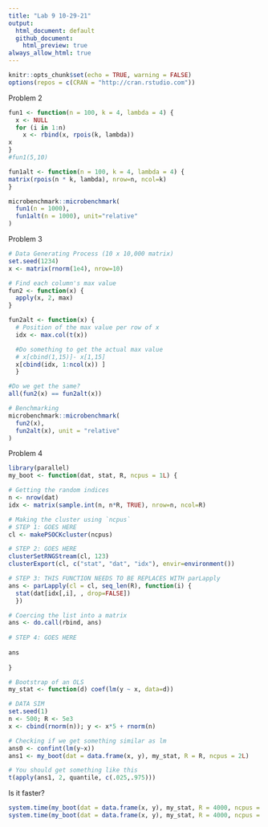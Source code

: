 ```yaml
---
title: "Lab 9 10-29-21"
output: 
  html_document: default
  github_document:
    html_preview: true
always_allow_html: true
---
```


```r
knitr::opts_chunk$set(echo = TRUE, warning = FALSE)
options(repos = c(CRAN = "http://cran.rstudio.com"))
```

Problem 2
```r
fun1 <- function(n = 100, k = 4, lambda = 4) {
  x <- NULL
  for (i in 1:n)
    x <- rbind(x, rpois(k, lambda))
x
}
#fun1(5,10)

fun1alt <- function(n = 100, k = 4, lambda = 4) {
matrix(rpois(n * k, lambda), nrow=n, ncol=k)
}

microbenchmark::microbenchmark(
  fun1(n = 1000),
  fun1alt(n = 1000), unit="relative"
)
```

Problem 3
```r
# Data Generating Process (10 x 10,000 matrix)
set.seed(1234)
x <- matrix(rnorm(1e4), nrow=10)

# Find each column's max value
fun2 <- function(x) {
  apply(x, 2, max)
}

fun2alt <- function(x) {
  # Position of the max value per row of x
  idx <- max.col(t(x))

  #Do something to get the actual max value 
  # x[cbind(1,15)]- x[1,15]
  x[cbind(idx, 1:ncol(x)) ]
  }

#Do we get the same? 
all(fun2(x) == fun2alt(x))

# Benchmarking
microbenchmark::microbenchmark(
  fun2(x),
  fun2alt(x), unit = "relative"
)
```
Problem 4
```r

library(parallel)
my_boot <- function(dat, stat, R, ncpus = 1L) {

# Getting the random indices 
n <- nrow(dat)
idx <- matrix(sample.int(n, n*R, TRUE), nrow=n, ncol=R)

# Making the cluster using `ncpus`
# STEP 1: GOES HERE
cl <- makePSOCKcluster(ncpus)

# STEP 2: GOES HERE
clusterSetRNGStream(cl, 123)
clusterExport(cl, c("stat", "dat", "idx"), envir=environment())

# STEP 3: THIS FUNCTION NEEDS TO BE REPLACES WITH parLapply
ans <- parLapply(cl = cl, seq_len(R), function(i) {
  stat(dat[idx[,i], , drop=FALSE])
  })

# Coercing the list into a matrix
ans <- do.call(rbind, ans)
  
# STEP 4: GOES HERE
  
ans
  
}

```


```r
# Bootstrap of an OLS
my_stat <- function(d) coef(lm(y ~ x, data=d))

# DATA SIM
set.seed(1)
n <- 500; R <- 5e3
x <- cbind(rnorm(n)); y <- x*5 + rnorm(n)

# Checking if we get something similar as lm
ans0 <- confint(lm(y~x))
ans1 <- my_boot(dat = data.frame(x, y), my_stat, R = R, ncpus = 2L)

# You should get something like this
t(apply(ans1, 2, quantile, c(.025,.975)))
```
Is it faster?
```r
system.time(my_boot(dat = data.frame(x, y), my_stat, R = 4000, ncpus = 1L))
system.time(my_boot(dat = data.frame(x, y), my_stat, R = 4000, ncpus = 2L))

```

